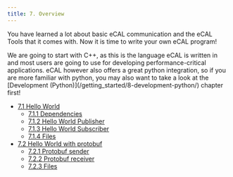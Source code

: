 ```yaml
---
title: 7. Overview
---
```



You have learned a lot about basic eCAL communication and the eCAL Tools that it comes with.
Now it is time to write your own eCAL program!

<Aside title="See also">
  We are going to start with C++, as this is the language eCAL is written in and
  most users are going to use for developing performance-critical applications.
  eCAL however also offers a great python integration, so if you are more
  familiar with python, you may also want to take a look at the
  [Development (Python)](/getting_started/8-development-python/) chapter first!
</Aside>

- [7.1 Hello World](/getting_started/7-development-c/7_1_hello_world/)
  - [7.1.1 Dependencies](/getting_started/7-development-c/7_1_hello_world/#711-dependencies)
  - [7.1.2 Hello World Publisher](/getting_started/7-development-c/7_1_hello_world/#712-hello-world-publisher)
  - [7.1.3 Hello World Subscriber](/getting_started/7-development-c/7_1_hello_world/#713-hello-world-subscriber)
  - [7.1.4 Files](/getting_started/7-development-c/7_1_hello_world/#714-files)
- [7.2 Hello World with protobuf](/getting_started/7-development-c/7_2_hello_world_with_protobuf/)
  - [7.2.1 Protobuf sender](/getting_started/7-development-c/7_2_hello_world_with_protobuf/#721-protobuf-sender)
  - [7.2.2 Protobuf receiver](/getting_started/7-development-c/7_2_hello_world_with_protobuf/#722-protobuf-receiver)
  - [7.2.3 Files](/getting_started/7-development-c/7_2_hello_world_with_protobuf/#723-files)